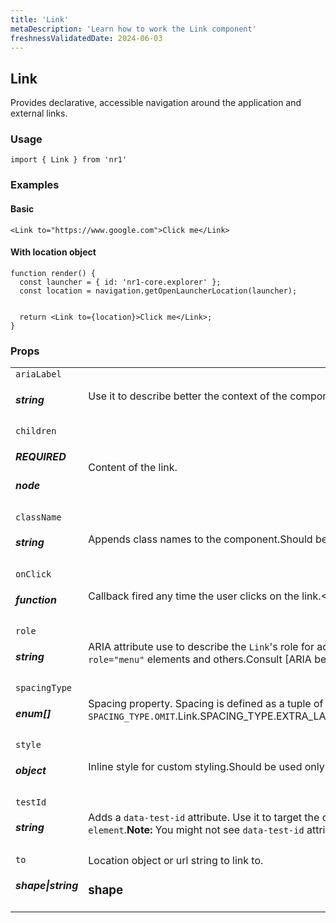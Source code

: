 ```yaml
---
title: 'Link'
metaDescription: 'Learn how to work the Link component'
freshnessValidatedDate: 2024-06-03
---
```

## Link

Provides declarative, accessible navigation around the application and external links.

### Usage

```
import { Link } from 'nr1'
```



### Examples

#### Basic

```
<Link to="https://www.google.com">Click me</Link>
```



#### With location object

```
function render() {
  const launcher = { id: 'nr1-core.explorer' };
  const location = navigation.getOpenLauncherLocation(launcher);


  return <Link to={location}>Click me</Link>;
}
```



### Props

|                                    |                                                                                                                                                                                                                                                                                                                                                                                                                                                |
| ---------------------------------- | ---------------------------------------------------------------------------------------------------------------------------------------------------------------------------------------------------------------------------------------------------------------------------------------------------------------------------------------------------------------------------------------------------------------------------------------------- |
| `ariaLabel` <h5>string</h5>            | Use it to describe better the context of the component's action for users on screen readers.``` <Link to="/dashboards" ariaLabel="Go to your dashboard">   Go </Link> ```                                                                                                                                                                                                                                                           |
| `children` <h5>REQUIRED</h5> <h5>node</h5> | Content of the link.                                                                                                                                                                                                                                                                                                                                                                                                                           |
| `className` <h5>string</h5>            | Appends class names to the component.Should be used only for positioning and spacing purposes.                                                                                                                                                                                                                                                                                                                                                 |
| `onClick` <h5>function</h5>            | Callback fired any time the user clicks on the link.<FunctionDefinition returnValue={[]} arguments={[{"name":"event","type":"React.MouseEvent","description":""}]} />                                                                                                                                                                                                                                                      |
| `role` <h5>string</h5>                 | ARIA attribute use to describe the `Link`'s role for accessibility, like `role="menuitem"`. By default, `Link`'s role is "link", so an explicit role is for use within other accessible elements, such as `role="menu"` elements and others.Consult \[ARIA best practices]INSERTLINKhttps://www.w3.org/TR/wai-aria-practices/ to see what `role`s can be applied to `Link` and in which contexts.                                         |
| `spacingType` <h5>enum[]</h5>         | Spacing property. Spacing is defined as a tuple of zero to four values, which follow the same conventions as CSS properties like `margin` or `padding`. To omit a value, use `SPACING_TYPE.OMIT`.<OptionReference array>Link.SPACING_TYPE.EXTRA_LARGELink.SPACING_TYPE.LARGELink.SPACING_TYPE.MEDIUMLink.SPACING_TYPE.NONELink.SPACING_TYPE.OMITLink.SPACING_TYPE.SMALL</OptionReference> |
| `style` <h5>object</h5>                | Inline style for custom styling.Should be used only for positioning and spacing purposes.                                                                                                                                                                                                                                                                                                                                                      |
| `testId` <h5>string</h5>               | Adds a `data-test-id` attribute. Use it to target the component in unit and E2E tests.For a test id to be valid, prefix it with your nerdpack id, followed up by a dot.For example, `my-nerdpack.some-element`.**Note:** You might not see `data-test-id` attributes as they are removed from the DOM, to debug them pass a `e2e-test` query parameter to the URL.                                                                             |
| `to` <h5>shape\|string</h5>            | Location object or url string to link to.<h3>shape</h3>|                                      |   | | ------------------------------------ | - | | `pathname` <h5>REQUIRED</h5><h5>string</h5> |   | | `search` <h5>string</h5>                 |   | | `hash` <h5>string</h5>                   |   |                                                                                                                                                             |
